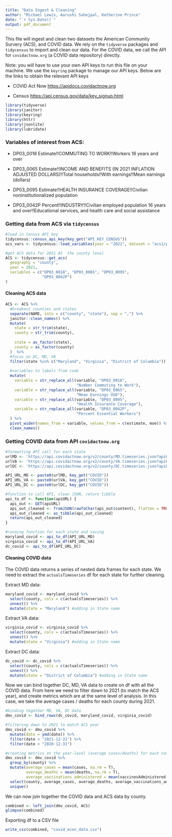 ```yaml
---
title: "Data Ingest & Cleaning"
author: "Michael Lewis, Aarushi Sahejpal, Katherine Prince"
date: "`r Sys.Date()`"
output: pdf_document
---
```


This file will ingest and clean two datasets the American Community Survery (ACS), and COVID data. We rely on the `tidyverse` packages and `tidycensus` to import and clean our data. For the COVID data, we call the API for `covidactnow.org` (a COVID data repository) directly.

Note: you will have to use your own API keys to run this file on your machine. We use the `keyring` package to manage our API keys. Below are the links to obtain the relevant API keys

-   COVID Act Now <https://apidocs.covidactnow.org>

-   Census <https://api.census.gov/data/key_signup.html>

```r
library(tidyverse)
library(janitor)
library(keyring)
library(httr)
library(jsonlite)
library(lubridate)
```

### Variables of interest from ACS:

-   DP03_0018 Estimate!!COMMUTING TO WORK!!Workers 16 years and over

-   DP03_0065 Estimate!!INCOME AND BENEFITS (IN 2021 INFLATION ADJUSTED DOLLARS)!!Total households!!With earnings!!Mean earnings (dollars)

-   DP03_0095 Estimate!!HEALTH INSURANCE COVERAGE!!Civilian noninstitutionalized population

-   DP03_0042P Percent!!INDUSTRY!!Civilian employed population 16 years and over!!Educational services, and health care and social assistance

### Getting data from ACS via `tidycensus`

```r
#load in Census API key
tidycensus::census_api_key(key_get("API_KEY_CENSUS"))
acs_vars <- tidycensus::load_variables(year = "2021", dataset = "acs1/profile") 

#get ACS data for 2021 At  the county level
ACS <- tidycensus::get_acs(
  geography = "county",
  year = 2021,
  variables = c("DP03_0018", "DP03_0065", "DP03_0095", 
                "DP03_0042P")
) 

```

#### Cleaning ACS data

```r
ACS <- ACS %>%
  #breakout counties and states
  separate(NAME, into = c("county", "state"), sep = ",") %>%
  janitor::clean_names() %>%
  mutate(
    state = str_trim(state),
    county = str_trim(county),
    
    state = as_factor(state),
    county = as_factor(county)
  )  %>%
  #focus on DC, MD, VA
  filter(state %in% c("Maryland", "Virginia", "District of Columbia")) %>%
  
  #variables to labels from code
  mutate(
    variable = str_replace_all(variable, "DP03_0018", 
                               "Number Commuting to Work"),
    variable = str_replace_all(variable, "DP03_0065", 
                               "Mean Earnings USD"),
    variable = str_replace_all(variable, "DP03_0095", 
                               "Health Insurance Coverage"),
    variable = str_replace_all(variable, "DP03_0042P", 
                               "Percent Essential Workers")
  ) %>%
  pivot_wider(names_from = variable, values_from = c(estimate, moe)) %>%
  clean_names()

```

### Getting COVID data from API `covidactnow.org`

```r
#formatting API call for each state
urlMD <- 'https://api.covidactnow.org/v2/county/MD.timeseries.json?apiKey='
urlVA <- 'https://api.covidactnow.org/v2/county/VA.timeseries.json?apiKey='
urlDC <- 'https://api.covidactnow.org/v2/county/DC.timeseries.json?apiKey='

API_URL_MD <- paste0(urlMD, key_get("COVID")) 
API_URL_VA <- paste0(urlVA, key_get("COVID")) 
API_URL_DC <- paste0(urlDC, key_get("COVID")) 

#function to call API, clean JSON, return tibble
api_to_df <- function(apiURL) {
  api_out <- GET(apiURL)
  api_out_cleaned <- fromJSON(rawToChar(api_out$content), flatten = TRUE) 
  api_out_cleaned <- as_tibble(api_out_cleaned)
  return(api_out_cleaned)
}

#running function for each state and saving
maryland_covid <- api_to_df(API_URL_MD) 
virginia_covid <- api_to_df(API_URL_VA)
dc_covid <- api_to_df(API_URL_DC)

```

#### Cleaning COVID data

The COVID data returns a series of nested data frames for each state. We need to extract the `actualsTimeseries` df for each state for further cleaning.

Extract MD data:

```r
maryland_covid <- maryland_covid %>% 
  select(county, cols = c(actualsTimeseries)) %>% 
  unnest() %>% 
  mutate(state = "Maryland") #adding in State name
```

Extract VA data:

```r
virginia_covid <- virginia_covid %>% 
  select(county, cols = c(actualsTimeseries)) %>% 
  unnest() %>% 
  mutate(state = "Virginia") #adding in State name
```

Extract DC data:

```r
dc_covid <- dc_covid %>% 
  select(county, cols = c(actualsTimeseries)) %>% 
  unnest() %>% 
  mutate(state = "District of Columbia") #adding in State name
```

Now we can bind together DC, MD, VA data to create on df with all the COVID data. From here we need to filter down to 2021 (to match the ACS year), and create metrics which are at the same level of analysis. In this case, we take the average cases / deaths for each county during 2021.

```r
#binding together MD, VA, DC data
dmv_covid <- bind_rows(dc_covid, maryland_covid, virginia_covid) 

#filtering down to 2021 to match ACS year
dmv_covid <- dmv_covid %>% 
  mutate(date = ymd(date)) %>% 
  filter(date < "2021-12-31") %>%
  filter(date > "2020-12-31")

#creating metrics at the year-level (average cases/deaths) for each county
dmv_covid <- dmv_covid %>% 
  group_by(county) %>% 
  mutate(average_cases = mean(cases, na.rm = T),
         average_deaths = mean(deaths, na.rm = T),
         average_vaccinations_administered = mean(vaccinesAdministered, na.rm = T)) %>% 
  select(county, average_cases, average_deaths, average_vaccinations_administered) %>%
  unique() 
```

We can now join together the COVID data and ACS data by county.

```r
combined <- left_join(dmv_covid, ACS) 
glimpse(combined)
```

Exporting df to a CSV file

```r
write_csv(combined, "covid_econ_data.csv")
```
